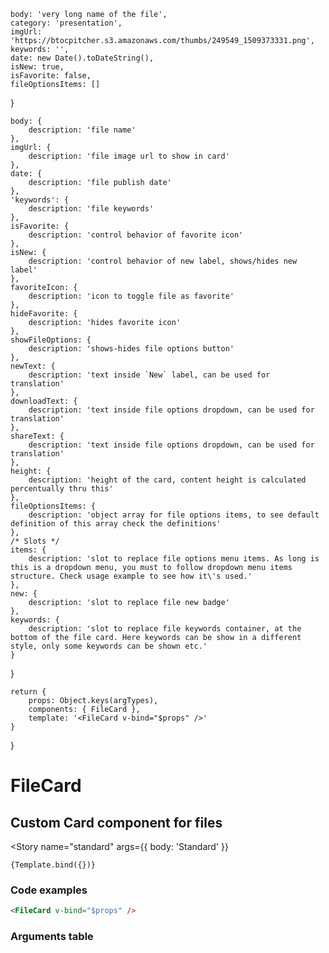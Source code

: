 

<!-- Story args -->
<!-- https://storybook.js.org/docs/react/writing-stories/args -->
    body: 'very long name of the file',
    category: 'presentation',
    imgUrl: 'https://btocpitcher.s3.amazonaws.com/thumbs/249549_1509373331.png',
    keywords: '',
    date: new Date().toDateString(),
    isNew: true,
    isFavorite: false,
    fileOptionsItems: []
}

<!-- https://storybook.js.org/docs/react/api/argtypes -->
    body: {
        description: 'file name'
    },
    imgUrl: {
        description: 'file image url to show in card'
    },	
    date: {
        description: 'file publish date'
    },
    'keywords': {
        description: 'file keywords'
    },
    isFavorite: {
        description: 'control behavior of favorite icon'
    },	
    isNew: {
        description: 'control behavior of new label, shows/hides new label'
    },	
    favoriteIcon: {
        description: 'icon to toggle file as favorite'
    },	
    hideFavorite: {
        description: 'hides favorite icon'
    },	
    showFileOptions: {
        description: 'shows-hides file options button'
    },	
    newText: {
        description: 'text inside `New` label, can be used for translation'
    },	
    downloadText: {
        description: 'text inside file options dropdown, can be used for translation'
    },	
    shareText: {
        description: 'text inside file options dropdown, can be used for translation'
    },	
    height: {
        description: 'height of the card, content height is calculated percentually thru this'
    },
    fileOptionsItems: {
        description: 'object array for file options items, to see default definition of this array check the definitions'
    },
    /* Slots */
    items: {
        description: 'slot to replace file options menu items. As long is this is a dropdown menu, you must to follow dropdown menu items structure. Check usage example to see how it\'s used.'
    },
    new: {
        description: 'slot to replace file new badge'
    },
    keywords: {
        description: 'slot to replace file keywords container, at the bottom of the file card. Here keywords can be show in a different style, only some keywords can be shown etc.'
    }
}

<!-- Named exports of stories here -->
    return {
        props: Object.keys(argTypes),
        components: { FileCard },
        template: '<FileCard v-bind="$props" />'
    }
} 

<!-- Define story settings here -->
<Meta 
    title="Components/FileCard"
    component={FileCard}
    argTypes={argTypes}
    args={args}
/>

# FileCard

## Custom Card component for files

<Story 
    name="standard"
    args={{ body: 'Standard' }}
>
    {Template.bind({})}
</Story>

### Code examples

<!-- Check if we can use include here -->
```html
<FileCard v-bind="$props" />
```

### Arguments table

<!-- https://storybook.js.org/docs/react/writing-docs/doc-blocks#customizing -->
<ArgsTable story="standard" />